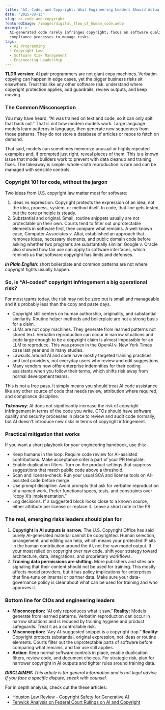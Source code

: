 ```yaml
---
title: 'AI, Code, and Copyright: What Engineering Leaders Should Actually Worry About'
date: '2025-08-13'
slug: ai-code-and-copyright
featuredImage: /images/digital_flow_of_human_code.webp
excerpt: >-
  AI-generated code rarely infringes copyright; focus on software quality and
  compliance processes to manage risks.
tags:
  - AI Programming
  - Copyright Law
  - Software Risk Management
  - Engineering Leadership
---
```

**TLDR version:** AI pair programmers are not giant copy machines. Verbatim copying can happen in edge cases, yet the bigger business risks sit elsewhere. Treat this like any other software risk: understand where copyright protection applies, add guardrails, review outputs, and keep moving.

### The Common Misconception

You may have heard, “AI was trained on text and code, so it can only spit that back out.” That is not how modern models work. Large language models learn patterns in language, then generate new sequences from those patterns. They do not store a database of articles or repos to fetch on demand.

That said, models can sometimes memorize unusual or highly repeated examples and, if prompted just right, reveal pieces of them. This is a known issue that model builders work to prevent with data cleanup and training fixes. The takeaway is simple: whole-cloth reproduction is rare and can be managed with sensible controls.

### Copyright 101 for code, without the jargon

Two ideas from U.S. copyright law matter most for software:

1. Ideas vs expression. Copyright protects the expression of an idea, not the idea, process, system, or method itself. In code, that line gets tested, but the core principle is steady.  
2. Substantial and original. Small, routine snippets usually are not protectable on their own. Courts tend to filter out unprotectable elements in software first, then compare what remains. A well known case, Computer Associates v. Altai, established an approach that removes ideas, necessary elements, and public domain code before asking whether two programs are substantially similar. Google v. Oracle also showed how fair use can apply to software interfaces, which reminds us that software copyright has limits and defenses.

***In Plain English***: short boilerplate and common patterns are not where copyright fights usually happen.

### So, is “AI-coded” copyright infringement a big operational risk?

For most teams today, the risk may not be zero but is small and manageable and it's probably less than the copy and paste days.

* Copyright still centers on human authorship, originality, and substantial similarity. Routine helper methods and boilerplate are not a strong basis for a claim.
* LLMs are not copy machines. They generate from learned patterns not stored text. Verbatim reproduction can occur in narrow situations and code large enough to be a copyright claim is almost impossible for an LLM to reproduce. This was proven in the OpenAI v. New York Times case last year and in many studies.
* Lawsuits around AI and code have mostly targeted training practices and tool providers, not everyday users who review and edit suggestions.  
* Many vendors now offer enterprise indemnities for their coding assistants when you follow their terms, which shifts risk away from normal development teams.

This is not a free pass. It simply means you should treat AI code assistance like any other source of code that needs review, attribution where required, and compliance discipline.

***Takeaway***: AI does not significantly increase the risk of copyright infringement in terms of the code you write. CTOs should have software quality and security processes in place to review and audit code normally, but AI doesn't introduce new risks in terms of copyright infringement.

### Practical mitigation that works

If you want a short playbook for your engineering handbook, use this:

* Keep humans in the loop. Require code review for AI-assisted contributions. Make acceptance criteria part of your PR template.  
* Enable duplication filters. Turn on the product settings that suppress suggestions that match public code above a threshold.  
* Scan and license-check. Run your usual SCA and license tools on AI-assisted code before merge.  
* Use prompt discipline. Avoid prompts that ask for verbatim reproduction of a named work. Prefer functional specs, tests, and constraints over “copy X’s implementation.”  
* Log decisions. If a suggested block looks close to a known source, either attribute per license or replace it. Leave a short note in the PR.

### The real, emerging risks leaders should plan for

1. **Copyright in AI outputs is narrow.** The U.S. Copyright Office has said purely AI-generated material cannot be copyrighted. Human selection, arrangement, and editing can help, which means your protected IP sits in the human contribution around the AI, not the raw model output. If your moat relied on copyright over raw code, shift your strategy toward architecture, data, integrations, and proprietary workflows.
2. **Training data permissions are shifting.** More publishers and sites are signaling that their content should not be used for training. This mostly affects model providers, but it has policy implications for enterprises that fine-tune on internal or partner data. Make sure your data-governance policy is clear about what can be used for training and who approves it.

### Bottom line for CIOs and engineering leaders

* **Misconception:** “AI only reproduces what it saw.” **Reality:** Models generate from learned patterns. Verbatim reproduction can occur in narrow situations and is reduced by training hygiene and product safeguards. Treat it as a controllable risk.  
* **Misconception:** “Any AI-suggested snippet is a copyright trap.” **Reality:** Copyright protects substantial, original expression, not ideas or routine elements. Courts filter out the unprotectable parts of software before comparing what remains, and fair use still applies.  
* **Action:** Keep normal software controls in place, enable duplication filters, review code, and document choices. For strategic risk, plan for narrower copyright in AI outputs and tighter rules around training data.

***DISCLAIMER:** This article is for general information and is not legal advice. If you face a specific dispute, speak with counsel.*

For in depth analysis, check out the these articles:

* [Houston Law Review - Copyright Safety for Generative AI](https://houstonlawreview.org/article/92126-copyright-safety-for-generative-ai)
* [Fenwick Analysis on Federal Court Rulings on AI and Copyright](https://www.fenwick.com/insights/publications/two-federal-courts-rule-that-reproduction-of-books-to-train-llms-is-fair-use-but-with-caveats-and-strikingly-different-views)

